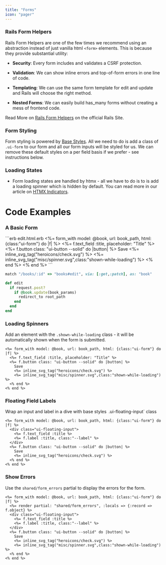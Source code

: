```yaml
---
title: "Forms"
icon: "pager"
---
```


### Rails Form Helpers

Rails Form Helpers are one of the few times we recommend using an abstraction instead of just vanilla html `<form>` elements. This is because they provide substantial utility:

* **Security**: Every form includes and validates a CSRF protection.

* **Validation**: We can show inline errors and top-of-form errors in one line of code.

* **Templating**: We can use the same form template for edit and update and Rails will choose the right method.

* **Nested Forms**: We can easily build has\_many forms without creating a mess of frontend code.

Read More on [Rails Form Helpers](https://guides.rubyonrails.org/form_helpers.html#working-with-basic-forms) on the official Rails Site.

### Form Styling

Form styling is powered by [Base Styles](/basestyles/intro). All we need to do is add a class of `.ui-form` to our form and all our form inputs will be styled for us. We can remove these default styles on a per field basis if we prefer - see instructions below.&#x20;

### Loading States

* Form loading states are handled by htmx - all we have to do is to is add a loading spinner which is hidden by default. You can read more in our article on [HTMX Indicators](/h1rails/htmx_indicators).

# Code Examples

### A Basic Form

<CodeGroup>
  ```erb edit.html.erb
  <%= form_with model: @book, url: book_path, html: {class:"ui-form"} do |f| %>
    <%= f.text_field :title, placeholder: "Title" %>
    <%= f.button class: "ui-button --solid" do |button| %>
      Save  
      <%= inline_svg_tag("heroicons/check.svg") %>
      <%= inline_svg_tag("misc/spinner.svg",class:"shown-while-loading") %>
    <% end %>
  <% end %>
  ```

  ```ruby routes.rb
  match "/books/:id" => "books#edit", via: [:get,:patch], as: "book"
  ```

  ```ruby books_controller.rb
  def edit
    if request.post?
      if @book.update(book_params)
        redirect_to root_path
      end
    end
  end
  ```
</CodeGroup>



### Loading Spinners

Add an element with the `.shown-while-loading` class - it will be automatically shown when the form is submitted.

```erb Loading Spinner {6}
<%= form_with model: @book, url: book_path, html: {class:"ui-form"} do |f| %>
  <%= f.text_field :title, placeholder: "Title" %>
  <%= f.button class: "ui-button --solid" do |button| %>
    Save  
    <%= inline_svg_tag("heroicons/check.svg") %>
    <%= inline_svg_tag("misc/spinner.svg",class:"shown-while-loading") %>
  <% end %>
<% end %>
```

### Floating Field Labels

Wrap an input and label in a dive with base styles` `.ui-floating-input` class

```erb Floating Inputs {2-5}
<%= form_with model: @book, url: book_path, html: {class:"ui-form"} do |f| %>
  <div class="ui-floating-input">
    <%= f.text_field :title %>
    <%= f.label :title, class:"--label" %>
  </div>
  <%= f.button class: "ui-button --solid" do |button| %>
    Save  
    <%= inline_svg_tag("heroicons/check.svg") %>
  <% end %>
<% end %>
```

### Show Errors

Use the `shared/form_errors` partial to display the errors for the form.

```erb With Error {2}
<%= form_with model: @book, url: book_path, html: {class:"ui-form"} do |f| %>
  <%= render partial: "shared/form_errors", :locals => {:record => f.object} %>
  <div class="ui-floating-input">
    <%= f.text_field :title %>
    <%= f.label :title, class:"--label" %>
  </div>
  <%= f.button class: "ui-button --solid" do |button| %>
    Save  
    <%= inline_svg_tag("heroicons/check.svg") %>
    <%= inline_svg_tag("misc/spinner.svg",class:"shown-while-loading") %>
  <% end %>
<% end %>
```